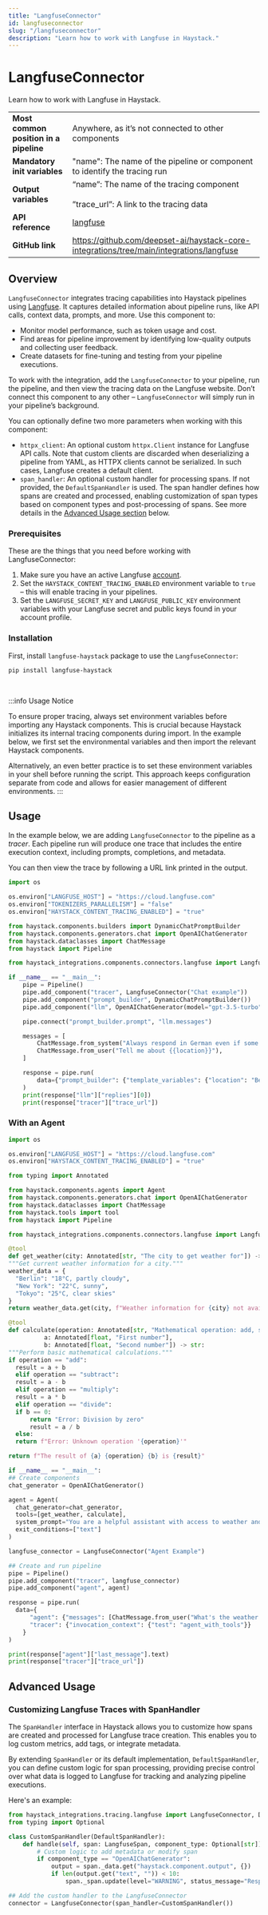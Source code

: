 ```yaml
---
title: "LangfuseConnector"
id: langfuseconnector
slug: "/langfuseconnector"
description: "Learn how to work with Langfuse in Haystack."
---
```


# LangfuseConnector

Learn how to work with Langfuse in Haystack.

|  |  |
| --- | --- |
| **Most common position in a pipeline** | Anywhere, as it’s not connected to other components |
| **Mandatory init variables** | "name": The name of the pipeline or component to identify the tracing run |
| **Output variables** | “name”: The name of the tracing component  <br /> <br />”trace_url”: A link to the tracing data |
| **API reference** | [langfuse](/reference/integrations-langfuse) |
| **GitHub link** | https://github.com/deepset-ai/haystack-core-integrations/tree/main/integrations/langfuse |

## Overview

`LangfuseConnector` integrates tracing capabilities into Haystack pipelines using [Langfuse](https://langfuse.com/). It captures detailed information about pipeline runs, like API calls, context data, prompts, and more. Use this component to:

- Monitor model performance, such as token usage and cost.
- Find areas for pipeline improvement by identifying low-quality outputs and collecting user feedback.
- Create datasets for fine-tuning and testing from your pipeline executions.

To work with the integration, add the `LangfuseConnector` to your pipeline, run the pipeline, and then view the tracing data on the Langfuse website. Don’t connect this component to any other – `LangfuseConnector` will simply run in your pipeline’s background.

You can optionally define two more parameters when working with this component:

- `httpx_client`: An optional custom `httpx.Client` instance for Langfuse API calls. Note that custom clients are discarded when deserializing a pipeline from YAML, as HTTPX clients cannot be serialized. In such cases, Langfuse creates a default client.
- `span_handler`: An optional custom handler for processing spans. If not provided, the `DefaultSpanHandler` is used. The span handler defines how spans are created and processed, enabling customization of span types based on component types and post-processing of spans. See more details in the [Advanced Usage section](#advanced-usage) below.

### Prerequisites

These are the things that you need before working with LangfuseConnector:

1. Make sure you have an active Langfuse [account](https://cloud.langfuse.com/).
2. Set the `HAYSTACK_CONTENT_TRACING_ENABLED` environment variable to `true` – this will enable tracing in your pipelines.
3. Set the `LANGFUSE_SECRET_KEY` and `LANGFUSE_PUBLIC_KEY` environment variables with your Langfuse secret and public keys found in your account profile.

### Installation

First, install `langfuse-haystack` package to use the `LangfuseConnector`:

```shell
pip install langfuse-haystack
```

<br />

:::info
Usage Notice

To ensure proper tracing, always set environment variables before importing any Haystack components. This is crucial because Haystack initializes its internal tracing components during import. In the example below, we first set the environmental variables and then import the relevant Haystack components.

Alternatively, an even better practice is to set these environment variables in your shell before running the script. This approach keeps configuration separate from code and allows for easier management of different environments.
:::

## Usage

In the example below, we are adding `LangfuseConnector` to the pipeline as a _tracer_. Each pipeline run will produce one trace that includes the entire execution context, including prompts, completions, and metadata.

You can then view the trace by following a URL link printed in the output.

```python
import os

os.environ["LANGFUSE_HOST"] = "https://cloud.langfuse.com"
os.environ["TOKENIZERS_PARALLELISM"] = "false"
os.environ["HAYSTACK_CONTENT_TRACING_ENABLED"] = "true"

from haystack.components.builders import DynamicChatPromptBuilder
from haystack.components.generators.chat import OpenAIChatGenerator
from haystack.dataclasses import ChatMessage
from haystack import Pipeline

from haystack_integrations.components.connectors.langfuse import LangfuseConnector

if __name__ == "__main__":
    pipe = Pipeline()
    pipe.add_component("tracer", LangfuseConnector("Chat example"))
    pipe.add_component("prompt_builder", DynamicChatPromptBuilder())
    pipe.add_component("llm", OpenAIChatGenerator(model="gpt-3.5-turbo"))

    pipe.connect("prompt_builder.prompt", "llm.messages")

    messages = [
        ChatMessage.from_system("Always respond in German even if some input data is in other languages."),
        ChatMessage.from_user("Tell me about {{location}}"),
    ]

    response = pipe.run(
        data={"prompt_builder": {"template_variables": {"location": "Berlin"}, "prompt_source": messages}}
    )
    print(response["llm"]["replies"][0])
    print(response["tracer"]["trace_url"])
```

### With an Agent

```python
import os

os.environ["LANGFUSE_HOST"] = "https://cloud.langfuse.com"
os.environ["HAYSTACK_CONTENT_TRACING_ENABLED"] = "true"

from typing import Annotated

from haystack.components.agents import Agent
from haystack.components.generators.chat import OpenAIChatGenerator
from haystack.dataclasses import ChatMessage
from haystack.tools import tool
from haystack import Pipeline

from haystack_integrations.components.connectors.langfuse import LangfuseConnector

@tool
def get_weather(city: Annotated[str, "The city to get weather for"]) -> str:
"""Get current weather information for a city."""
weather_data = {
  "Berlin": "18°C, partly cloudy",
  "New York": "22°C, sunny",
  "Tokyo": "25°C, clear skies"
}
return weather_data.get(city, f"Weather information for {city} not available")

@tool
def calculate(operation: Annotated[str, "Mathematical operation: add, subtract, multiply, divide"],
          a: Annotated[float, "First number"],
          b: Annotated[float, "Second number"]) -> str:
"""Perform basic mathematical calculations."""
if operation == "add":
  result = a + b
  elif operation == "subtract":
  result = a - b
  elif operation == "multiply":
  result = a * b
  elif operation == "divide":
  if b == 0:
      return "Error: Division by zero"
      result = a / b
  else:
  return f"Error: Unknown operation '{operation}'"

return f"The result of {a} {operation} {b} is {result}"

if __name__ == "__main__":
## Create components
chat_generator = OpenAIChatGenerator()

agent = Agent(
  chat_generator=chat_generator,
  tools=[get_weather, calculate],
  system_prompt="You are a helpful assistant with access to weather and calculator tools. Use them when needed.",
  exit_conditions=["text"]
)

langfuse_connector = LangfuseConnector("Agent Example")

## Create and run pipeline
pipe = Pipeline()
pipe.add_component("tracer", langfuse_connector)
pipe.add_component("agent", agent)

response = pipe.run(
  data={
      "agent": {"messages": [ChatMessage.from_user("What's the weather in Berlin and calculate 15 + 27?")]},
      "tracer": {"invocation_context": {"test": "agent_with_tools"}}
    }
)

print(response["agent"]["last_message"].text)
print(response["tracer"]["trace_url"])
```

## Advanced Usage

### Customizing Langfuse Traces with SpanHandler

The `SpanHandler` interface in Haystack allows you to customize how spans are created and processed for Langfuse trace creation. This enables you to log custom metrics, add tags, or integrate metadata.

By extending `SpanHandler` or its default implementation, `DefaultSpanHandler`, you can define custom logic for span processing, providing precise control over what data is logged to Langfuse for tracking and analyzing pipeline executions.

Here's an example:

```python
from haystack_integrations.tracing.langfuse import LangfuseConnector, DefaultSpanHandler, LangfuseSpan
from typing import Optional

class CustomSpanHandler(DefaultSpanHandler):
    def handle(self, span: LangfuseSpan, component_type: Optional[str]) -> None:
        # Custom logic to add metadata or modify span
        if component_type == "OpenAIChatGenerator":
            output = span._data.get("haystack.component.output", {})
            if len(output.get("text", "")) < 10:
                span._span.update(level="WARNING", status_message="Response too short")

## Add the custom handler to the LangfuseConnector
connector = LangfuseConnector(span_handler=CustomSpanHandler())
```
